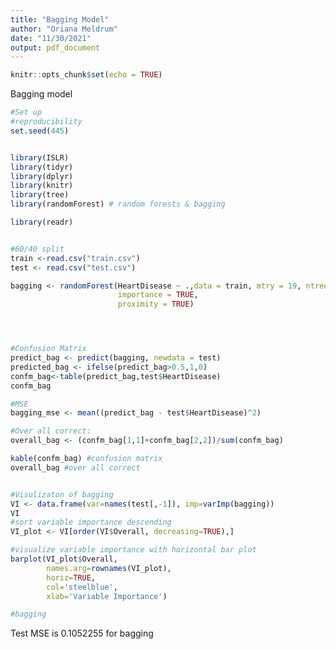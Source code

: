 ```yaml
---
title: "Bagging Model"
author: "Oriana Meldrum"
date: "11/30/2021"
output: pdf_document
---
```


```r
knitr::opts_chunk$set(echo = TRUE)
```

Bagging model

```r
#Set up
#reproducibility
set.seed(445)


library(ISLR)
library(tidyr)
library(dplyr)
library(knitr)
library(tree)
library(randomForest) # random forests & bagging

library(readr)


#60/40 split
train <-read.csv("train.csv")
test <- read.csv("test.csv")


```

```r
bagging <- randomForest(HeartDisease ~ .,data = train, mtry = 19, ntree = 500, type = "class", 
                        importance = TRUE,
                        proximity = TRUE) 




#Confusion Matrix
predict_bag <- predict(bagging, newdata = test)
predicted_bag <- ifelse(predict_bag>0.5,1,0)
confm_bag<-table(predict_bag,test$HeartDisease)
confm_bag

#MSE
bagging_mse <- mean((predict_bag - test$HeartDisease)^2) 

#Over all correct:
overall_bag <- (confm_bag[1,1]+confm_bag[2,2])/sum(confm_bag)

kable(confm_bag) #confusion matrix
overall_bag #over all correct


#Visulizaton of bagging
VI <- data.frame(var=names(test[,-1]), imp=varImp(bagging))
VI
#sort variable importance descending
VI_plot <- VI[order(VI$Overall, decreasing=TRUE),]

#visualize variable importance with horizontal bar plot
barplot(VI_plot$Overall,
        names.arg=rownames(VI_plot),
        horiz=TRUE,
        col='steelblue',
        xlab='Variable Importance')

#bagging
```

Test MSE is  0.1052255 for bagging






